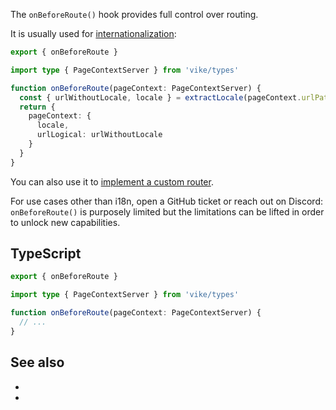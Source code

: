 
The `onBeforeRoute()` hook provides full control over routing.

It is usually used for [internationalization](/i18n):

```ts
export { onBeforeRoute }

import type { PageContextServer } from 'vike/types'

function onBeforeRoute(pageContext: PageContextServer) {
  const { urlWithoutLocale, locale } = extractLocale(pageContext.urlPathname)
  return {
    pageContext: {
      locale,
      urlLogical: urlWithoutLocale
    }
  }
}
```

You can also use it to [implement a custom router](https://github.com/vikejs/vike/issues/140).

<Warning>For use cases other than i18n, open a GitHub ticket or reach out on Discord: `onBeforeRoute()` is purposely limited but the limitations can be lifted in order to unlock new capabilities.</Warning>


## TypeScript

```ts
export { onBeforeRoute }

import type { PageContextServer } from 'vike/types'

function onBeforeRoute(pageContext: PageContextServer) {
  // ...
}
```

<HookTypeScriptHints hookTypeName="OnBeforeRouteSync" />

## See also

- <Link href="/routing" />
- <Link href="/hooks" />
